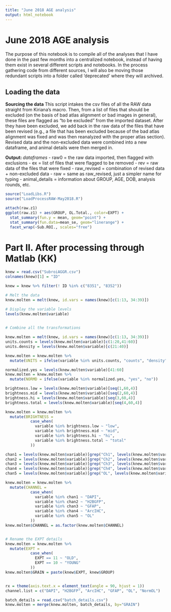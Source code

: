 ```yaml
---
title: "June 2018 AGE analysis"
output: html_notebook
---
```


# June 2018 AGE analysis

The purpose of this notebook is to compile all of the analyses that I have done in the past few months into a centralized notebook, instead of having them exist in several different scripts and notebooks. In the process gathering code from different sources, I will also be moving those redundant scripts into a folder called 'deprecated' where they will archived. 


## Loading the data

**Sourcing the data**
This script intakes the csv files of all the RAW data straight from Kiriana's macro. Then, from a list of files that should be excluded (on the basis of bad atlas alignment or bad images in general), these files are flagged as "to be excluded" from the imported dataset. After they have been excluded, we add back in the raw data of the files that have been revised (e.g., a file that has been excluded because of the bad atlas alignment was fixed and was then reanalyzed with the proper atlas section). Revised data and the non-excluded data were combined into a new dataframe, and animal details were then merged in. 

**Output: **
*dataframes*
- raw0 = the raw data imported, then flagged with exclusions
- ex = list of files that were flagged to be removed
- rev = raw data of the files that were fixed
- raw_revised = combination of revised data + non-excluded data
- raw = same as raw_revised, just a simpler name for typing
- animal_details = information about GROUP, AGE, DOB, analysis rounds, etc. 


```r
source("LoadLibs.R")
source("LoadProcessRAW-May2018.R")

```



```r
attach(raw.z1)
ggplot(raw.z1) + aes(GROUP, OL.Total., color=EXPT) + 
  stat_summary(fun.y = mean, geom="point") +
  stat_summary(fun.data=mean_se, geom="linerange") +
  facet_wrap(~Sub.ROI., scales="free")


```









# Part II. After processing through Matlab (KK)

```r

knew = read.csv("SubroiAGGR.csv")
colnames(knew)[1] = "ID"

knew = knew %>% filter(! ID %in% c("8351", "8352"))

# Melt the data
knew.molten = melt(knew, id.vars = names(knew)[c(1:13, 34:39)])

# Display the variable levels
levels(knew.molten$variable)

    
# Combine all the transformations

knew.molten = melt(knew, id.vars = names(knew)[c(1:13, 34:39)])
units.counts = levels(knew.molten$variable)[c(1:20,41:60)]
units.density = levels(knew.molten$variable)[c(21:40)]

knew.molten = knew.molten %>%
  mutate(UNITS = ifelse(variable %in% units.counts, "counts", "density"))

normalized.yes = levels(knew.molten$variable)[41:60]
knew.molten = knew.molten %>%
  mutate(NORMD = ifelse(variable %in% normalized.yes, "yes", "no"))

brightness.low = levels(knew.molten$variable)[seq(1,60,4)]
brightness.mid = levels(knew.molten$variable)[seq(2,60,4)]
brightness.hi = levels(knew.molten$variable)[seq(3,60,4)]
brightness.total = levels(knew.molten$variable)[seq(4,60,4)]

knew.molten = knew.molten %>%
  mutate(BRIGHTNESS = 
           case_when(
             variable %in% brightness.low ~ "low",
             variable %in% brightness.mid ~ "mid",
             variable %in% brightness.hi ~ "hi",
             variable %in% brightness.total ~ "total"
           ))

chan1 = levels(knew.molten$variable)[grep("Ch1", levels(knew.molten$variable))]
chan2 = levels(knew.molten$variable)[grep("Ch2", levels(knew.molten$variable))]
chan3 = levels(knew.molten$variable)[grep("Ch3", levels(knew.molten$variable))]
chan4 = levels(knew.molten$variable)[grep("Ch4", levels(knew.molten$variable))]
chan5 = levels(knew.molten$variable)[grep("OL", levels(knew.molten$variable))]

knew.molten = knew.molten %>%
  mutate(CHANNEL = 
           case_when(
             variable %in% chan1 ~ "DAPI",
             variable %in% chan2 ~ "H2BGFP",
             variable %in% chan3 ~ "GFAP",
             variable %in% chan4 ~ "ArcIHC",
             variable %in% chan5 ~ "OL"
           ))
knew.molten$CHANNEL = as.factor(knew.molten$CHANNEL)


# Rename the EXPT details
knew.molten = knew.molten %>%
  mutate(EXPT = 
           case_when(
             EXPT == 11 ~ "OLD",
             EXPT == 10 ~ "YOUNG"
           ))
knew.molten$GRAIN = paste(knew$EXPT, knew$GROUP)


rx = theme(axis.text.x = element_text(angle = 90, hjust = 1)) 
channel.list = c("DAPI", "H2BGFP", "ArcIHC", "GFAP", "OL", "NormOL")

```

```r
batch_details = read.csv("batch_details.csv")
knew.molten = merge(knew.molten, batch_details, by="GRAIN")


```


